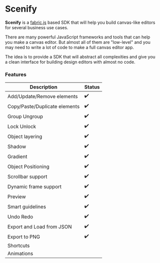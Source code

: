 
# Scenify

**Scenify** is a [fabric.js](https://nextjs.org) based SDK that will help you build canvas-like editors for several business use cases.

There are many powerful JavaScript frameworks and tools that can help you make a canvas editor. But almost all of them are "low-level" and you may need to write a lot of code to make a full canvas editor app.

The idea is to provide a SDK that will abstract all complexities and give you a clean interface for building design editors with almost no code.

### Features

| Description                   | Status |
| ----------------------------- | ------ |
| Add/Update/Remove elements    | ✔️     |
| Copy/Paste/Duplicate elements | ✔️     |
| Group Ungroup                 | ✔️     |
| Lock Unlock                   | ✔️     |
| Object layering               | ✔️     |
| Shadow                        | ✔️     |
| Gradient                      | ✔️     |
| Object Positioning            | ✔️     |
| Scrollbar support             | ✔️     |
| Dynamic frame support         | ✔️     |
| Preview                       | ✔️     |
| Smart guidelines              | ✔️     |
| Undo Redo                     | ✔️     |
| Export and Load from JSON     | ✔️     |
| Export to PNG                 | ✔️     |
| Shortcuts                     |        |
| Animations                    |        |

